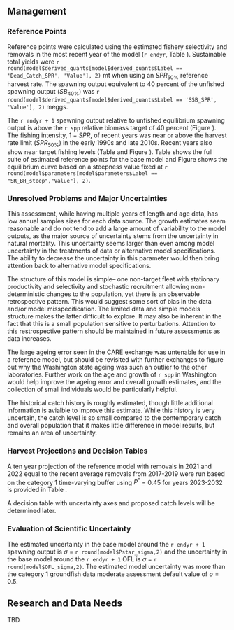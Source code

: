 ## Management 

### Reference Points

Reference points were calculated using the estimated fishery selectivity and removals in the most recent year of the model (`r endyr`, Table \ref{tab:referenceES}). Sustainable total yields  were `r round(model$derived_quants[model$derived_quants$Label == 'Dead_Catch_SPR', 'Value'], 2)` mt when using an $SPR_{50\%}$ reference harvest rate. The spawning output equivalent to 40 percent of the unfished spawning output ($SB_{40\%}$) was `r round(model$derived_quants[model$derived_quants$Label == 'SSB_SPR', 'Value'], 2)` meggs. 

The `r endyr + 1` spawning output relative to unfished equilibrium spawning output is above the `r spp` relative biomass target of 40 percent (Figure \ref{fig:depl}). The fishing intensity, $1-SPR$, of recent years was near or above the harvest rate limit ($SPR_{50\%}$) in the early 1990s and late 2010s. Recent years also show near target fishing levels (Table \ref{tab:timeseries} and Figure \ref{fig:1-spr}). Table \ref{tab:referenceES} shows the full suite of estimated reference points for the base model and Figure \ref{fig:yield} shows the equilibrium curve based on a steepness value fixed at `r round(model$parameters[model$parameters$Label == "SR_BH_steep","Value"], 2)`.

### Unresolved Problems and Major Uncertainties
This assessment, while having multiple years of length and age data, has low annual samples sizes for each data source. The growth estimates seem reasonable and do not tend to add a large amount of variability to the model outputs, as the major source of uncertainty stems from the uncertainty in natural mortality. This uncertainty seems larger than even among model uncertainty in the treatments of data or alternative model specifications. The ability to decrease the uncertainty in this parameter would then bring attention back to alternative model specifications. 

The structure of this model is simple-- one non-target fleet with stationary productivity and selectivity and stochastic recruitment allowing non-deterministic changes to the population, yet there is an observable retrospective pattern. This would suggest some sort of bias in the data and/or model misspecification. The limited data and simple models structure makes the latter difficult to explore. It may also be inherent in the fact that this is a small population sensitive to perturbations. Attention to this restrospective pattern should be maintained in future assessments as data increases.

The large ageing error seen in the CARE exchange was untenable for use in a reference model, but should be revisited with further exchanges to figure out why the Washington state ageing was such an outlier to the other laboratories. Further work on the age and growth of `r spp` in Washington would help improve the ageing error and overall growth estimates, and the collection of small individuals would be particularly helpful.

The historical catch history is roughly estimated, though little additional information is avialble to improve this estimate. While this history is very uncertain, the catch level is so small compared to the contemporary catch and overall population that it makes little difference in model results, but remains an area of uncertainty.

### Harvest Projections and Decision Tables

A ten year projection of the reference model with removals in 2021 and 2022 equal to the recent average removals from 2017-2019 were run based on the category 1 time-varying buffer using $P^*$ = 0.45 for years 2023-2032 is provided in Table \ref{tab:project}.

A decision table with uncertainty axes and proposed catch levels will be determined later.

### Evaluation of Scientific Uncertainty

The estimated uncertainty in the base model around the `r endyr + 1` spawning output is $\sigma$ = `r round(model$Pstar_sigma,2)` and the uncertainty in the base model around the `r endyr + 1` OFL is $\sigma$ = `r round(model$OFL_sigma,2)`. The estimated model uncertainty was more than the category 1 groundfish data moderate assessment default value of  $\sigma$ = 0.5. 

## Research and Data Needs
TBD